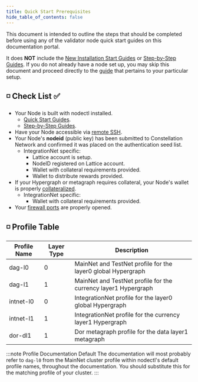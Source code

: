 ```yaml
---
title: Quick Start Prerequisites
hide_table_of_contents: false
---
```


This document is intended to outline the steps that should be completed before using any of the validator node quick start guides on this documentation portal.

It does **NOT** include the [New Installation Start Guides](/validate/quick-start/index) or [Step-by-Step Guides](/validate/automated/install/nodectl-install-types). If you do not already have a node set up, you may skip this document and proceed directly to the [guide](/validate/quick-start/index) that pertains to your particular setup.

## ◽ Check List  ✅

- Your Node is built with nodectl installed. 
  - [Quick Start Guides](/validate/quick-start/index).
  - [Step-by-Step Guides](/validate/automated/install/nodectl-install-types).
- Have your Node accessible via [remote SSH](/validate/validator/ssh-keys).
- Your Node's **nodeid** (public key) has been submitted to Constellation Network and confirmed it was placed on the authentication seed list.
  - IntegrationNet specific:
     - Lattice account is setup.
     - NodeID registered on Lattice account.
     - Wallet with collateral requirements provided.
     - Wallet to distribute rewards provided. 
- If your Hypergraph or metagraph requires collateral, your Node's wallet is properly [collateralized](/validate/quick-start/collateralize). 
  - IntegrationNet specific:
     - Wallet with collateral requirements provided.
- Your [firewall ports](/validate/resources/firewall-access) are properly opened.

## ◽ Profile Table

| Profile Name | Layer Type | Description |
| ------------ | ---------- | ----------- | 
| dag-l0 | 0 | MainNet and TestNet profile for the layer0 global Hypergraph |
| dag-l1 | 1 | MainNet and TestNet profile for the currency layer1 Hypergraph |
| intnet-l0 | 0 | IntegrationNet profile for the layer0 global Hypergraph |
| intnet-l1 | 1 | IntegrationNet profile for the currency layer1 Hypergraph |
| dor-dl1 | 1 | Dor metagraph profile for the data layer1 metagraph |

:::note Profile Documentation Default
The documentation will most probably refer to `dag-l0` from the MainNet cluster profile within nodectl's default profile names, throughout the documentation.  You should substitute this for the matching profile of your cluster.
:::
